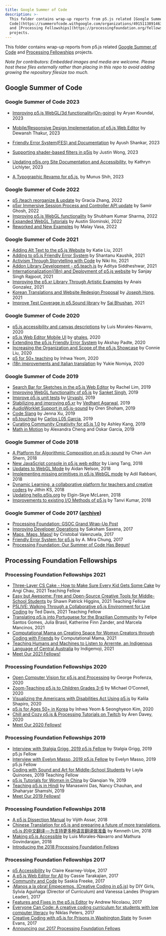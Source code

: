 ```yaml
---
title: Google Summer of Code
description: >-
  This folder contains wrap-up reports from p5.js related [Google Summer of
  Code](https://summerofcode.withgoogle.com/organizations/4915113891463168/) 
  and [Processing Fellowships](https://processingfoundation.org/fellowships)
  projects.
---
```

This folder contains wrap-up reports from p5.js related [Google Summer of Code](https://summerofcode.withgoogle.com/organizations/4915113891463168/)  and [Processing Fellowships](https://processingfoundation.org/fellowships) projects.

*Note for contributors: Embedded images and media are welcome. Please host these files externally rather than placing in this repo to avoid adding growing the repository filesize too much.*

## Google Summer of Code

### Google Summer of Code 2023

* [Improving p5.js WebGL/3d functionality(On-going)](https://github.com/processing/p5.js/blob/main/contributor_docs/project_wrapups/aryan_koundal_gsoc_2023/) by Aryan Koundal, 2023

* [Mobile/Responsive Design Implementation of p5.js Web Editor](https://github.com/processing/p5.js/blob/main/contributor_docs/project_wrapups/dewansDT_gsoc_2023/) by Dewansh Thakur, 2023

* [Friendly Error System(FES) and Documentation](https://github.com/processing/p5.js/blob/main/contributor_docs/project_wrapups/ayush23dash_gsoc_2023/) by Ayush Shankar, 2023

* [Supporting shader-based filters in p5js](https://github.com/processing/p5.js/blob/main/contributor_docs/project_wrapups/wong_gsoc_2023/) by Justin Wong, 2023

* [Updating p5js.org Site Documentation and Accessibility](https://github.com/processing/p5.js/blob/main/contributor_docs/project_wrapups/lichlyter_gsoc_2023/), by Kathryn Lichlyter, 2023

* [A Typographic Revamp for p5.js](https://github.com/processing/p5.js/blob/main/contributor_docs/project_wrapups/munusshih_gsoc_2023/), by Munus Shih, 2023

### Google Summer of Code 2022

* [p5 /teach reorganize & update](https://github.com/processing/p5.js/blob/main/contributor_docs/project_wrapups/graciazhang_gsoc_2022/) by Gracia Zhang, 2022
* [p5xr Immersive Session Process and Controller API update](https://github.com/processing/p5.js/blob/main/contributor_docs/project_wrapups/smrghsh_gsoc_2022/) by Samir Ghosh, 2022
* [Improving p5.js WebGL functionality](https://github.com/processing/p5.js/blob/main/contributor_docs/project_wrapups/shubham_sharma_gsoc_2022/) by Shubham Kumar Sharma, 2022
* [Expanded WebGL Tutorials](https://github.com/processing/p5.js/blob/main/contributor_docs/project_wrapups/slominski_gsoc_2022/) by Austin Slominski, 2022
* [Reworked and New Examples](https://github.com/processing/p5.js/blob/main/contributor_docs/project_wrapups/malayvasa_gsoc_2022/) by Malay Vasa, 2022

### Google Summer of Code 2021

* [Adding Alt Text to the p5.js Website](https://github.com/processing/p5.js/blob/main/contributor_docs/project_wrapups/katiejliu_gsoc_2021/) by Katie Liu, 2021
* [Adding to p5.js Friendly Error System](https://github.com/processing/p5.js/blob/main/contributor_docs/project_wrapups/shantanuKaushik_gsoc_2021/) by Shantanu Kaushik, 2021
* [Activism Through Storytelling with Code](https://github.com/processing/p5.js/blob/main/contributor_docs/project_wrapups/nikiito_gsoc_2021/) by Niki Ito, 2021
* [Addon Library Development - p5.teach.js](https://github.com/processing/p5.js/blob/main/contributor_docs/project_wrapups/aditya_gsoc_2021/) by Aditya Siddheshwar, 2021
* [Internationalization(i18n) and Deployment of p5.js website](https://github.com/processing/p5.js/blob/main/contributor_docs/project_wrapups/sanjay_singh_rajpoot_gsoc2020/) by Sanjay Singh Rajpoot, 2021
* [Improving the p5.xr Library Through Artistic Examples](https://github.com/processing/p5.js/blob/main/contributor_docs/project_wrapups/anaisgonzalez_gsoc_2021/) by Anais Gonzalez, 2021
* [Korean Translations and Website Redesign Proposal](https://github.com/processing/p5.js/blob/main/contributor_docs/project_wrapups/josephhong_gsoc_2021/) by [Joseph Hong](github.com/jhongover9000), 2021
* [Improve Test Coverage in p5.Sound library](https://github.com/processing/p5.js/blob/main/contributor_docs/project_wrapups/sai_bhushan_gsoc_2021/) by [Sai Bhushan](https://github.com/satyasaibhushan), 2021

### Google Summer of Code 2020

* [p5.js accessibility and canvas descriptions](https://github.com/processing/p5.js/blob/main/contributor_docs/project_wrapups/luismn_gsoc_2020/) by Luis Morales-Navarro, 2020
* [p5.js Web Editor Mobile UI](https://github.com/processing/p5.js/blob/main/contributor_docs/project_wrapups/ghalestrilo_gsoc_2020/) by [ghales](https://github.com/ghalestrilo), 2020
* [Extending the p5.js Friendly Error System](https://github.com/processing/p5.js/blob/main/contributor_docs/project_wrapups/akshaypadte_gsoc_2020/) by Akshay Padte, 2020
* [Increasing the Organization and Scope of the p5.js Showcase](https://github.com/processing/p5.js/blob/main/contributor_docs/project_wrapups/connieliu_gsoc_2020/) by Connie Liu, 2020
* [p5 for 50+ teaching](https://github.com/processing/p5.js/blob/main/contributor_docs/project_wrapups/inhwayeom_gsoc_2020/) by Inhwa Yeom, 2020
* [i18n improvements and Italian translation](https://github.com/processing/p5.js/blob/main/contributor_docs/project_wrapups/yukienomiya_gsoc_2020/) by Yukie Nomiya, 2020

### Google Summer of Code 2019

* [Search Bar for Sketches in the p5.js Web Editor](https://github.com/processing/p5.js/blob/main/contributor_docs/project_wrapups/rachellim_gsoc_2019/) by Rachel Lim, 2019
* [Improving WebGL functionality of p5.js](https://github.com/processing/p5.js/blob/main/contributor_docs/project_wrapups/sanket_gsoc_2019/) by [Sanket Singh](https://github.com/sanketsingh24), 2019
* [Improve p5.js unit tests](https://github.com/processing/p5.js/blob/main/contributor_docs/project_wrapups/urvashi_gsoc_2019/) by [Urvashi](https://github.com/ihsavru), 2019
* [Stabilizing and improving p5.xr](https://github.com/processing/p5.js/blob/main/contributor_docs/project_wrapups/vedhant_gsoc_2019/) by [Vedhant Agarwal](https://github.com/vedhant), 2019
* [AudioWorklet Support in p5.js-sound](https://github.com/processing/p5.js/blob/main/contributor_docs/project_wrapups/orenshoham_gsoc_2019/) by Oren Shoham, 2019
* [Code Slang](https://github.com/processing/p5.js/blob/main/contributor_docs/project_wrapups/xu_gsoc_2019/) by Jenna Xu, 2019
* [p5.touchgui](https://github.com/processing/p5.js/blob/main/contributor_docs/project_wrapups/L05_GSOC_2019/) by [Carlos L05 Garcia](https://github.com/L05), 2019
* [Curating Community Creativity for p5.js 1.0](https://github.com/processing/p5.js/blob/main/contributor_docs/project_wrapups/ashleykang_gsoc2019/) by Ashley Kang, 2019
* [Math in Motion](https://github.com/processing/p5.js/blob/main/contributor_docs/project_wrapups/acheng_ogarcia_gsoc_2019/) by Alexandra Cheng and Oskar Garcia, 2019

### Google Summer of Code 2018

* [A Platform for Algorithmic Composition on p5.js-sound](https://github.com/processing/p5.js/blob/main/contributor_docs/project_wrapups/junshern_gsoc_2018/) by Chan Jun Shern, 2018
* [New JavaScript console in p5.js web editor](https://github.com/processing/p5.js/blob/main/contributor_docs/project_wrapups/liang_gsoc_2018/) by Liang Tang, 2018
* [Updates to WebGL Mode](https://github.com/processing/p5.js/blob/main/contributor_docs/project_wrapups/aidannelson_gsoc_2018/) by Aidan Nelson, 2018
* [Implementing missing primitives in p5.js WebGL mode](https://github.com/processing/p5.js/blob/main/contributor_docs/project_wrapups/adilrabbani_gsoc_2018/) by Adil Rabbani, 2018
* [Dynamic Learning, a collaborative platform for teachers and creative coders](https://github.com/processing/p5.js/blob/main/contributor_docs/project_wrapups/jithinks_gsoc_2018/) by Jithin KS, 2018
* [Updating hello.p5js.org](https://github.com/processing/p5.js/blob/main/contributor_docs/project_wrapups/elginmclaren_gsoc_2018/) by Elgin-Skye McLaren, 2018
* [Improvements to existing I/O Methods of p5.js](https://github.com/processing/p5.js/blob/main/contributor_docs/project_wrapups/tanvi_gsoc_2018/) by Tanvi Kumar, 2018

### Google Summer of Code 2017 ([archive](https://summerofcode.withgoogle.com/archive/2017/organizations/5256745899261952/))

* [Processing Foundation: GSOC Grand Wrap-Up Post](https://medium.com/processing-foundation/2017-google-summer-of-code-grand-wrap-up-post-16680b1438db)
* [Improving Developer Operations](https://github.com/processing/p5.js/blob/main/contributor_docs/project_wrapups/sakshamsaxena_gsoc_2017/) by Saksham Saxena, 2017
* [Maps, Maps, Maps!](https://medium.com/processing-foundation/maps-maps-maps-f0914218c87b) by Cristobal Valenzuela, 2017
* [Friendly Error System for p5.js](https://medium.com/processing-foundation/2017-marks-the-processing-foundations-sixth-year-participating-in-google-summer-of-code-d365f62fc463) by A. Mira Chung, 2017
* [Processing Foundation: Our Summer of Code Has Begun!](https://medium.com/processing-foundation/our-summer-of-code-has-begun-dffc1bbddb7c)

## Processing Foundation Fellowships

### Processing Foundation Fellowships 2021

* [Three-Layer CS Cake - How to Make Sure Every Kid Gets Some Cake](https://medium.com/processing-foundation/three-layer-cs-cake-how-to-make-sure-every-kid-gets-some-cake-f7ee52e147f1) by Angi Chau, 2021 Teaching Fellow
* [Easy but Awesome: Free and Open-Source Creative Tools for Middle-School Students](https://medium.com/processing-foundation/easy-but-awesome-free-and-open-source-creative-tools-for-middle-school-students-89260eb3824d) by Shawn Patrick Higgins, 2021 Teaching Fellow
* [P5LIVE: Walking Through a Collaborative p5.js Environment for Live Coding](https://medium.com/processing-foundation/p5live-walking-through-a-collaborative-p5-js-environment-for-live-coding-bc39d95908c6) by Ted Davis, 2021 Teaching Fellow
* [Translating p5.js into Portuguese for the Brazilian Community](https://medium.com/processing-foundation/translating-p5-js-into-portuguese-for-the-brazilian-community-14b969e77ab1) by Felipe Santos Gomes, Julia Brasil, Katherine Finn Zander, and Marcela Mancinos, 2021
* [Computational Mama on Creating Space for Womxn Creators through Coding with Friends](https://medium.com/processing-foundation/ambika-joshi-on-creating-space-for-womxn-creators-through-coding-with-friends-805c00301e39) by Computational Mama, 2021
* [Teaching Humans and Machines to Listen to Arrernte, an Indigenous Language of Central Australia](https://medium.com/processing-foundation/teaching-humans-and-machines-to-listen-to-arrernte-an-indigenous-language-of-central-australia-90d86957132e) by Indigemoji, 2021
* [Meet Our 2021 Fellows!](https://medium.com/processing-foundation/meet-our-2021-fellows-c22084da8019)

### Processing Foundation Fellowships 2020

* [Open Computer Vision for p5.js and Processing](https://medium.com/processing-foundation/open-computer-vision-for-p5-js-and-processing-fb4490441705) by George Profenza, 2020
* [Zoom-Teaching p5.js to Children Grades 3–6](https://medium.com/processing-foundation/zoom-teaching-p5-js-to-children-grades-3-6-54a0955c0ba5) by Michael O’Connell, 2020
* [Visualizing the Americans with Disabilities Act Using p5.js](https://medium.com/processing-foundation/visualizing-the-americans-with-disabilities-act-using-p5-js-7853b9180b56) by Kalila Shapiro, 2020
* [p5.js for Ages 50+ in Korea](https://medium.com/processing-foundation/p5-js-for-ages-50-in-korea-50d47b5927fb) by Inhwa Yeom & Seonghyeon Kim, 2020
* [Chill and Cozy p5.js & Processing Tutorials on Twitch](https://medium.com/processing-foundation/chill-and-cozy-p5-js-processing-tutorials-on-twitch-c10f068d0a7f) by Aren Davey, 2020
* [Meet Our 2020 Fellows!](https://medium.com/processing-foundation/meet-our-2020-fellows-7a51034f6845)

### Processing Foundation Fellowships 2019

* [Interview with Stalgia Grigg, 2019 p5.js Fellow](https://medium.com/processing-foundation/interview-with-stalgia-grigg-2019-p5-js-fellow-6fc40252e0) by Stalgia Grigg, 2019 p5.js Fellow
* [Interview with Evelyn Masso, 2019 p5.js Fellow](https://medium.com/processing-foundation/interview-with-evelyn-masso-2019-p5-js-fellow-7ac6769704df) by Evelyn Masso, 2019 p5.js Fellow
* [Coding with Sound and Art for Middle-School Students](https://medium.com/processing-foundation/interview-with-2019-teaching-fellow-layla-quinones-3039f10ae761) by Layla Quinones, 2019 Teaching Fellow
* [p5.js Tutorials for Womxn in China](https://medium.com/processing-foundation/interview-with-2019-fellow-qianqian-ye-799c0115c295) by Qianqian Ye, 2019
* [Teaching p5.js in Hindi](https://medium.com/processing-foundation/interview-with-2019-fellows-manaswini-das-nancy-chauhan-and-shaharyar-shamshi-172127c2e277) by Manaswini Das, Nancy Chauhan, and Shaharyar Shamshi, 2019
* [Meet Our 2019 Fellows!](https://medium.com/processing-foundation/meet-our-2019-fellows-9f13d4e4a68a)

### Processing Foundation Fellowships 2018

* [A p5.js Dissection Manual](https://medium.com/processing-foundation/a-p5-js-dissection-manual-38959ff8522e) by Vijith Assar, 2018
* [Chinese Translation for p5.js and preparing a future of more translations](https://medium.com/processing-foundation/chinese-translation-for-p5-js-and-preparing-a-future-of-more-translations-b56843ea096e), [p5.js 的中文翻译 — 为支持更多种语言翻译做准备](https://medium.com/processing-foundation/p5-js-%E7%9A%84%E4%B8%AD%E6%96%87%E7%BF%BB%E8%AF%91-%E4%B8%BA%E6%94%AF%E6%8C%81%E6%9B%B4%E5%A4%9A%E7%A7%8D%E8%AF%AD%E8%A8%80%E7%BF%BB%E8%AF%91%E5%81%9A%E5%87%86%E5%A4%87-a0fa94da770f) by Kenneth Lim, 2018
* [Making p5.js Accessible](https://medium.com/processing-foundation/making-p5-js-accessible-e2ce366e05a0) by Luis Morales-Navarro and Mathura Govindarajan, 2018
* [Introducing the 2018 Processing Foundation Fellows](https://medium.com/processing-foundation/introducing-the-2018-processing-foundation-fellows-a16ae4e87f80)

### Processing Foundation Fellowships 2017

* [p5 Accessibility](https://medium.com/processing-foundation/p5-accessibility-115d84535fa8) by Claire Kearney-Volpe, 2017
* [A p5.js Web Editor for All](https://medium.com/processing-foundation/a-p5-js-web-editor-for-all-64aaa3f9d767) by Cassie Tarakajian, 2017
* [Community and Code](https://medium.com/processing-foundation/community-and-code-882b00e6ee32) by Saskia Freeke, 2017
* [¡Manos a la obra! Empecemos. (Creative Coding in p5.js)](https://medium.com/processing-foundation/manos-a-la-obra-empecemos-creative-coding-in-p5-js-a2bfe3e059ce) by DIY Girls, Sylvia Aguiñaga (Director of Curriculum) and Vanessa Landes (Program Leader), 2017
* [Features and Fixes in the p5.js Editor](https://medium.com/processing-foundation/features-and-fixes-in-the-p5-js-editor-722e4b56495e) by Andrew Nicolaou, 2017
* [Everyone Can Code: A creative coding curriculum for students with low computer literacy](https://medium.com/processing-foundation/anyone-can-code-a-creative-coding-curriculum-for-students-with-low-computer-literacy-69e121149abc) by Niklas Peters, 2017
* [Creative Coding with p5.js for Prisons in Washington State](https://medium.com/processing-foundation/creative-coding-with-p5-js-for-prisons-in-washington-state-3bd1d342d769) by Susan Evans, 2017
* [Announcing our 2017 Processing Foundation Fellows](https://medium.com/processing-foundation/announcing-our-2017-processing-foundation-fellows-8b9e7c8bd2f)
